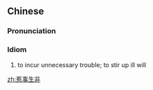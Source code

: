 ==Chinese==
{{zh-forms|type=211}}

===Pronunciation===
{{zh-pron
|m=rěshì shēng fēi
|cat=id
}}

===Idiom===
{{zh-idiom}}

# to incur unnecessary trouble; to stir up ill will

[[zh:惹事生非]]
